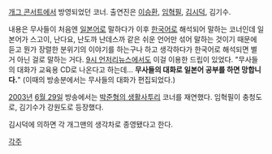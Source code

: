 {{{#!html
<iframe width="420" height="315" src="//www.youtube.com/embed/gJdpDMp9H4Y" frameborder="0" allowfullscreen></iframe>
}}}
[[개그 콘서트]]에서 방영되었던 코너. 출연진은 [[이승환]], [[임혁필]], [[김시덕]], 김기수.

내용은 무사들이 처음엔 [[일본어]]로 말하다가 이후 [[한국어]]로 해석되어 말하는 코너인데 일본어가 스고이, 난다요, 난도까 난데스까 같은 쉬운 언어만 섞어 말하는 것이기 때문에 듣고 뭔가 장렬한 분위기의 이야기를 하는구나 하고 생각하다가 한국어로 해석되면 별 거 아닌 걸로 말하는 거다. [[9시 언저리뉴스]]에서도 이걸 이용한 드립이 있었다. "무사들의 대화가 교육용 CD로 나온다고 하는데… '''무사들의 대화로 일본어 공부를 하면 망합니다.'''" (이때의 방송분에서는 무사들의 대화가 편집되었다.)

[[2003년]] [[6월 29일]] 방송에서는 [[박준형의 생활사투리]] 코너를 재연했다. 임혁필이 충청도로, 김기수가 강원도로 등장했다.

김시덕에 의하면 각 개그맨의 생각차로 종영됐다고 한다.

[[각주]]
